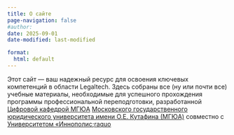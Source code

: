 ```yaml
---
title: О сайте
page-navigation: false
#author:
date: 2025-09-01
date-modified: last-modified

format:
  html: default
---
```



Этот сайт --- ваш надежный ресурс для освоения ключевых компетенций в области Legaltech.
Здесь собраны все (ну или почти все) учебные материалы, необходимые для успешного прохождения программы профессиональной переподготовки, разработанной
[Цифровой кафедрой МГЮА](https://msal.ru/content/prioritet-2030/tsifrovaya-kafedra/){.external target='_blank'}
[Московского государственного юридического университета имени О.Е. Кутафина (МГЮА)](https://msal.ru){.external target='_blank'}
совместно с
[Университетом &laquo;Иннополис;raquo](https://innopolis.university/){.external target='_blank'}

